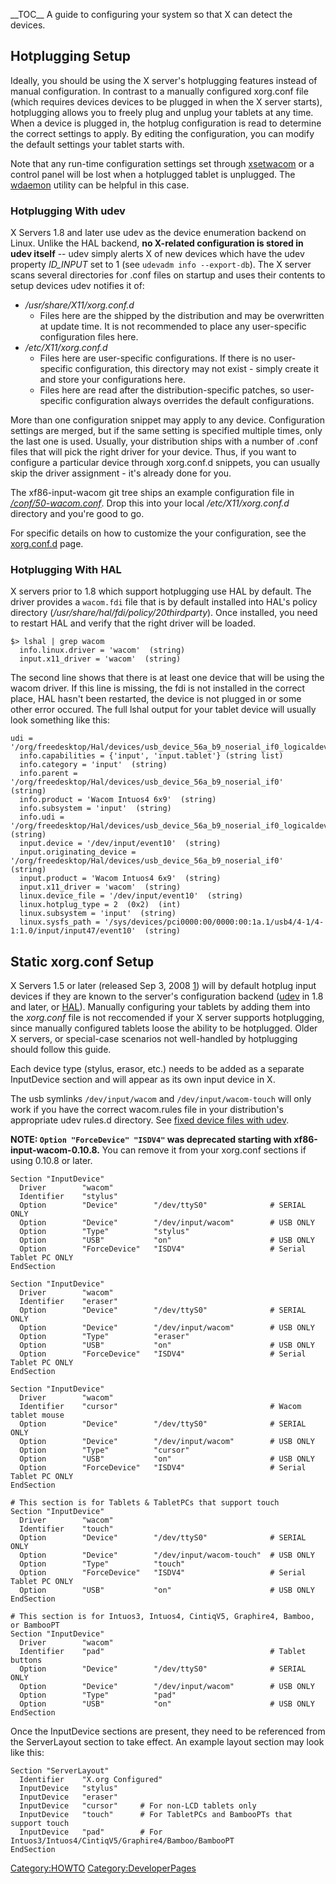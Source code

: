 __TOC__
A guide to configuring your system so that X can detect the devices.

== Hotplugging Setup ==
Ideally, you should be using the X server's hotplugging features instead of manual configuration. In contrast to a manually configured xorg.conf file (which requires devices devices to be plugged in when the X server starts), hotplugging allows you to freely plug and unplug your tablets at any time. When a device is plugged in, the hotplug configuration is read to determine the correct settings to apply. By editing the configuration, you can modify the default settings your tablet starts with.

Note that any run-time configuration settings set through [[xsetwacom]] or a control panel will be lost when a hotplugged tablet is unplugged. The [[wdaemon]] utility can be helpful in this case.

=== Hotplugging With udev ===
X Servers 1.8 and later use udev as the device enumeration backend on Linux. Unlike the HAL backend, '''no X-related configuration is stored in udev itself''' -- udev simply alerts X of new devices which have the udev property ''ID_INPUT'' set to 1 (see <code>udevadm info --export-db</code>). The X server scans several directories for .conf files on startup and uses their contents to setup devices udev notifies it of:
* ''/usr/share/X11/xorg.conf.d''
** Files here are the shipped by the distribution and may be overwritten at update time. It is not recommended to place any user-specific configuration files here.
* ''/etc/X11/xorg.conf.d''
** Files here are user-specific configurations. If there is no user-specific configuration, this directory may not exist - simply create it and store your configurations here.
** Files here are read after the distribution-specific patches, so user-specific configuration always overrides the default configurations.

More than one configuration snippet may apply to any device. Configuration settings are merged, but if the same setting is specified multiple times, only the last one is used. Usually, your distribution ships with a number of .conf files that will pick the right driver for your device. Thus, if you want to configure a particular device through xorg.conf.d snippets, you can usually skip the driver assignment - it's already done for you.

The xf86-input-wacom git tree ships an example configuration file in [http://linuxwacom.git.sourceforge.net/git/gitweb.cgi?p=linuxwacom/xf86-input-wacom;a=blob;f=conf/50-wacom.conf;h=b1742bceb0f0abb033306adf68d4854ef438b288;hb=HEAD ''/conf/50-wacom.conf'']. Drop this into your local ''/etc/X11/xorg.conf.d'' directory and you're good to go.

For specific details on how to customize the your configuration, see the [[xorg.conf.d]] page.

=== Hotplugging With HAL ===
X servers prior to 1.8 which support hotplugging use HAL by default. The driver provides a <code>wacom.fdi</code> file that is by default installed into HAL's policy directory (''/usr/share/hal/fdi/policy/20thirdparty''). Once installed, you need to restart HAL and verify that the right driver will be loaded.

<pre>
$> lshal | grep wacom
  info.linux.driver = 'wacom'  (string)
  input.x11_driver = 'wacom'  (string)
</pre>

The second line shows that there is at least one device that will be using the wacom driver. If this line is missing, the fdi is not installed in the correct place, HAL hasn't been restarted, the device is not plugged in or some other error occured. The full lshal output for your tablet device will usually look something like this:

<pre>
udi = '/org/freedesktop/Hal/devices/usb_device_56a_b9_noserial_if0_logicaldev_input'
  info.capabilities = {'input', 'input.tablet'} (string list)
  info.category = 'input'  (string)
  info.parent = '/org/freedesktop/Hal/devices/usb_device_56a_b9_noserial_if0'  (string)
  info.product = 'Wacom Intuos4 6x9'  (string)
  info.subsystem = 'input'  (string)
  info.udi = '/org/freedesktop/Hal/devices/usb_device_56a_b9_noserial_if0_logicaldev_input'  (string)
  input.device = '/dev/input/event10'  (string)
  input.originating_device = '/org/freedesktop/Hal/devices/usb_device_56a_b9_noserial_if0'  (string)
  input.product = 'Wacom Intuos4 6x9'  (string)
  input.x11_driver = 'wacom'  (string)
  linux.device_file = '/dev/input/event10'  (string)
  linux.hotplug_type = 2  (0x2)  (int)
  linux.subsystem = 'input'  (string)
  linux.sysfs_path = '/sys/devices/pci0000:00/0000:00:1a.1/usb4/4-1/4-1:1.0/input/input47/event10'  (string)
</pre>

== Static xorg.conf Setup ==
X Servers 1.5 or later (released Sep 3, 2008 [http://lists.x.org/archives/xorg/2008-September/038187.html]) will by default hotplug input devices if they are known to the server's configuration backend ([http://www.kernel.org/pub/linux/utils/kernel/hotplug/udev.html udev] in 1.8 and later, or [http://hal.freedesktop.org HAL]). Manually configuring your tablets by adding them into the ''xorg.conf'' file is not reccomended if your X server supports hotplugging, since manually configured tablets loose the ability to be hotplugged. Older X servers, or special-case scenarios not well-handled by hotplugging should follow this guide.

Each device type (stylus, erasor, etc.) needs to be added as a separate InputDevice section and will appear as its own input device in X.

The usb symlinks <code>/dev/input/wacom</code> and <code>/dev/input/wacom-touch</code> will only work if you have the correct wacom.rules file in your distribution's appropriate udev rules.d directory.  See [[fixed device files with udev]].

'''NOTE:  <code>Option "ForceDevice" "ISDV4"</code> was deprecated starting with xf86-input-wacom-0.10.8.'''  You can remove it from your xorg.conf sections if using 0.10.8 or later.

<pre>
Section "InputDevice"
  Driver        "wacom"
  Identifier    "stylus"
  Option        "Device"        "/dev/ttyS0"              # SERIAL ONLY
  Option        "Device"        "/dev/input/wacom"        # USB ONLY
  Option        "Type"          "stylus"
  Option        "USB"           "on"                      # USB ONLY
  Option        "ForceDevice"   "ISDV4"                   # Serial Tablet PC ONLY
EndSection

Section "InputDevice"
  Driver        "wacom"
  Identifier    "eraser"
  Option        "Device"        "/dev/ttyS0"              # SERIAL ONLY
  Option        "Device"        "/dev/input/wacom"        # USB ONLY
  Option        "Type"          "eraser"
  Option        "USB"           "on"                      # USB ONLY
  Option        "ForceDevice"   "ISDV4"                   # Serial Tablet PC ONLY
EndSection

Section "InputDevice"
  Driver        "wacom"
  Identifier    "cursor"                                  # Wacom tablet mouse
  Option        "Device"        "/dev/ttyS0"              # SERIAL ONLY
  Option        "Device"        "/dev/input/wacom"        # USB ONLY
  Option        "Type"          "cursor"
  Option        "USB"           "on"                      # USB ONLY
  Option        "ForceDevice"   "ISDV4"                   # Serial Tablet PC ONLY
EndSection

# This section is for Tablets & TabletPCs that support touch
Section "InputDevice"
  Driver        "wacom"
  Identifier    "touch"
  Option        "Device"        "/dev/ttyS0"              # SERIAL ONLY
  Option        "Device"        "/dev/input/wacom-touch"  # USB ONLY
  Option        "Type"          "touch"
  Option        "ForceDevice"   "ISDV4"                   # Serial Tablet PC ONLY
  Option        "USB"           "on"                      # USB ONLY
EndSection

# This section is for Intuos3, Intuos4, CintiqV5, Graphire4, Bamboo, or BambooPT
Section "InputDevice"
  Driver        "wacom"
  Identifier    "pad"                                     # Tablet buttons
  Option        "Device"        "/dev/ttyS0"              # SERIAL ONLY
  Option        "Device"        "/dev/input/wacom"        # USB ONLY
  Option        "Type"          "pad"
  Option        "USB"           "on"                      # USB ONLY
EndSection
</pre>

Once the InputDevice sections are present, they need to be referenced from the ServerLayout section to take effect. An example layout section may look like this:

{{Tip|text=For older X servers, devices that should also control the cursor need to send core events. To do so, add the following line to the "InputDevice" section of the device.
  Option "SendCoreEvents" "on"
In newer X servers, this option is on by default.
}}

<pre>
Section "ServerLayout"
  Identifier    "X.org Configured"
  InputDevice   "stylus"
  InputDevice   "eraser"
  InputDevice   "cursor"     # For non-LCD tablets only
  InputDevice   "touch"      # For TabletPCs and BambooPTs that support touch
  InputDevice   "pad"        # For Intuos3/Intuos4/CintiqV5/Graphire4/Bamboo/BambooPT
EndSection
</pre>

[[Category:HOWTO]]
[[Category:DeveloperPages]]